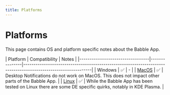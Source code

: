 ```yaml
---
title: Platforms
---
```


# Platforms

This page contains OS and platform specific notes about the Babble App.

[comment]: <> (https://www.tablesgenerator.com/markdown_tables)
| Platform | Compatibility | Notes |
|----------------------------------|---------------|---------------------------------------------------------------------------------------------------------------|
| Windows                          | ✅            | -                                                                                                             |
| [MacOS](platforms/macos)         | ✅            | Desktop Notifications do not work on MacOS. This does not impact other parts of the Babble App.               |
| [Linux](platforms/linux)         | ✅            | While the Babble App has been tested on Linux there are some DE specific quirks, notably in KDE Plasma.       |

